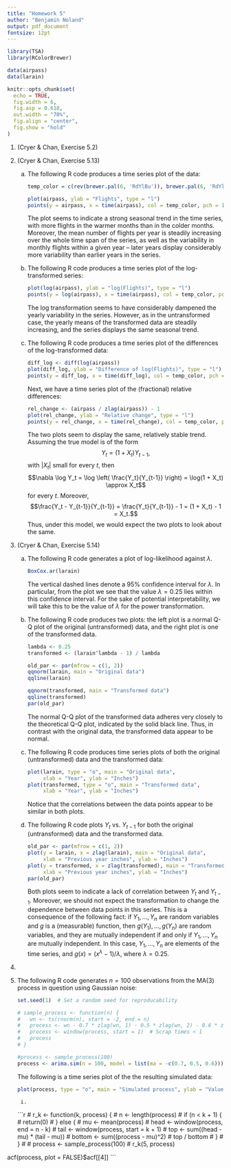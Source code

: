 ```yaml
---
title: "Homework 5"
author: "Benjamin Noland"
output: pdf_document
fontsize: 12pt
---
```


```r
library(TSA)
library(RColorBrewer)

data(airpass)
data(larain)

knitr::opts_chunk$set(
  echo = TRUE,
  fig.width = 6,
  fig.asp = 0.618,
  out.width = "70%",
  fig.align = "center",
  fig.show = "hold"
)
```

\newcommand{\var}{\mathrm{Var}}
\newcommand{\cov}{\mathrm{Cov}}
\newcommand{\corr}{\mathrm{Corr}}
\newcommand{\E}{\mathrm{E}}
\newcommand{\pr}{\mathrm{P}}

1. (Cryer & Chan, Exercise 5.2)
2. (Cryer & Chan, Exercise 5.13)
    a. The following R code produces a time series plot of the data:
    
        ```r
        temp_color = c(rev(brewer.pal(6, 'RdYlBu')), brewer.pal(6, 'RdYlBu'))
        
        plot(airpass, ylab = "Flights", type = "l")
        points(y = airpass, x = time(airpass), col = temp_color, pch = 15)
        ```
    
        The plot seems to indicate a strong seasonal trend in the time series,
        with more flights in the warmer months than in the colder months.
        Moreover, the mean number of flights per year is steadily increasing
        over the whole time span of the series, as well as the variability in
        monthly flights within a given year -- later years display considerably
        more variability than earlier years in the series.
        
    b. The following R code produces a time series plot of the log-transformed
    series:
    
        ```r
        plot(log(airpass), ylab = "log(Flights)", type = "l")
        points(y = log(airpass), x = time(airpass), col = temp_color, pch = 15)
        ```

        The log transformation seems to have considerably dampened the yearly
        variability in the series. However, as in the untransformed case, the
        yearly means of the transformed data are steadily increasing, and the
        series displays the same seasonal trend.
        
    c. The following R code produces a time series plot of the differences of
    the log-transformed data:
    
        ```r
        diff_log <- diff(log(airpass))
        plot(diff_log, ylab = "Difference of log(Flights)", type = "l")
        points(y = diff_log, x = time(diff_log), col = temp_color, pch = 15)
        ```
        
        Next, we have a time series plot of the (fractional) relative
        differences:
        
        ```r
        rel_change <- (airpass / zlag(airpass)) - 1
        plot(rel_change, ylab = "Relative change", type = "l")
        points(y = rel_change, x = time(rel_change), col = temp_color, pch = 15)
        ```
        
        The two plots seem to display the same, relatively stable trend. Assuming
        the true model is of the form
        $$Y_t = (1 + X_t) Y_{t-1},$$
        with $|X_t|$ small for every $t$, then
        $$\nabla \log Y_t
          = \log \left( \frac{Y_t}{Y_{t-1}} \right)
          = \log(1 + X_t) \approx X_t$$
        for every $t$. Moreover,
        $$\frac{Y_t - Y_{t-1}}{Y_{t-1}}
          = \frac{Y_t}{Y_{t-1}} - 1
          = (1 + X_t) - 1 = X_t.$$
        Thus, under this model, we would expect the two plots to look about the
        same.

3. (Cryer & Chan, Exercise 5.14)
    a. The following R code generates a plot of log-likelihood against
    $\lambda$.
    
        ```r
        BoxCox.ar(larain)
        ```

        The vertical dashed lines denote a 95\% confidence interval for
        $\lambda$. In particular, from the plot we see that the value $\lambda =
        0.25$ lies within this confidence interval. For the sake of potential
        interpretability, we will take this to be the value of $\lambda$ for the
        power transformation.

    b. The following R code produces two plots: the left plot is a normal Q-Q
    plot of the original (untransformed) data, and the right plot is one of the
    transformed data.
    
        ```r
        lambda <- 0.25
        transformed <- (larain^lambda - 1) / lambda
        
        old_par <- par(mfrow = c(1, 2))
        qqnorm(larain, main = "Original data")
        qqline(larain)
        
        qqnorm(transformed, main = "Transformed data")
        qqline(transformed)
        par(old_par)
        ```

        The normal Q-Q plot of the transformed data adheres very closely to the
        theoretical Q-Q plot, indicated by the solid black line. Thus, in
        contrast with the original data, the transformed data appear to be
        normal.

    c. The following R code produces time series plots of both the original
    (untransformed) data and the transformed data:
    
        ```r
        plot(larain, type = "o", main = "Original data",
             xlab = "Year", ylab = "Inches")
        plot(transformed, type = "o", main = "Transformed data",
             xlab = "Year", ylab = "Inches")
        ```

        Notice that the correlations between the data points appear to be
        similar in both plots.

    d. The following R code plots $Y_t$ vs. $Y_{t-1}$ for both the original
    (untransformed) data and the transformed data.
    
        ```r
        old_par <- par(mfrow = c(1, 2))
        plot(y = larain, x = zlag(larain), main = "Original data",
             xlab = "Previous year inches", ylab = "Inches")
        plot(y = transformed, x = zlag(transformed), main = "Transformed data",
             xlab = "Previous year inches", ylab = "Inches")
        par(old_par)
        ```

        Both plots seem to indicate a lack of correlation between $Y_t$ and
        $Y_{t-1}$. Moreover, we should not expect the transformation to change
        the dependence between data points in this series. This is a consequence
        of the following fact: if $Y_1, \ldots, Y_n$ are random variables and
        $g$ is a (measurable) function, then $g(Y_1), \ldots, g(Y_n)$ are random
        variables, and they are mutually independent if and only if $Y_1,
        \ldots, Y_n$ are mutually independent. In this case, $Y_1, \ldots, Y_n$
        are elements of the time series, and $g(x) = (x^\lambda - 1) / \lambda$,
        where $\lambda = 0.25$.

4.
5. The following R code generates $n = 100$ observations from the MA(3) process in
question using Gaussian noise:

    ```r
    set.seed(1)  # Set a random seed for reproducability
    
    # sample_process <- function(n) {
    #   wn <- ts(rnorm(n), start = -2, end = n)
    #   process <- wn - 0.7 * zlag(wn, 1) - 0.5 * zlag(wn, 2) - 0.6 * zlag(wn, 3)
    #   process <- window(process, start = 1)  # Scrap times < 1
    #   process
    # }
    
    #process <- sample_process(100)
    process <- arima.sim(n = 100, model = list(ma = -c(0.7, 0.5, 0.6)))
    ```
    
    The following is a time series plot of the the resulting simulated data:
    
    ```r
    plot(process, type = "o", main = "Simulated process", ylab = "Value")
    ```

        i.
```r
# r_k <- function(k, process) {
#   n <- length(process)
#   if (n < k + 1) {
#     return(0)
#   } else {
#     mu <- mean(process)
#     head <- window(process, end = n - k)
#     tail <- window(process, start = k + 1)
#     top <- sum((head - mu) * (tail - mu))
#     bottom <- sum((process - mu)^2)
#     top / bottom
#   }
# }
# 
# process <- sample_process(100)
# r_k(5, process)

acf(process, plot = FALSE)$acf[[4]]
```
